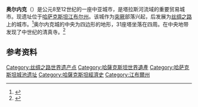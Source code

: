 '''奥尔内克'''（{{lang-kk|Өрнек}}）是公元8至12世纪的一座中亚城市，是塔拉斯河流域的重要贸易城市。现遗址位于[[哈萨克斯坦|哈萨克斯坦]][[江布尔州|江布尔州]]。该城作为[[突厥|突厥]]部落兴起，后发展为[[丝绸之路|丝绸之路]]上的城市。<ref>{{Cite news|url = http://epaper.gansudaily.com.cn/gsrb/html/2014-06/25/content_201575.htm|title = “丝绸之路：长安-天山廊道的路网”33处世界文化遗产点简介|date = 2014年6月25日|work = |accessdate = |publisher = 甘肃日报|deadurl = yes|archiveurl = https://web.archive.org/web/20150511203958/http://epaper.gansudaily.com.cn/gsrb/html/2014-06/25/content_201575.htm|archivedate = 2015年5月11日}}</ref>奥尔内克城的中央为四边形的地形，31座塔坐落在四周。在中央地带发现了中世纪的清真寺。<ref name=kazhistory>{{Cite web |url = http://e-history.kz/en/publications/view/1162 |title = 11 historical sites protected by UNESCO in Kazakhstan |author =  |date = 2015-05-22 |publisher = Internet project "History of Kazakhstan" |language = en |accessdate = 2015-12-29 |quote =  |archive-date = 2016-03-05 |archive-url = https://web.archive.org/web/20160305135427/http://e-history.kz/en/publications/view/1162 |dead-url = no }}</ref>
==参考资料==
{{Reflist}}

{{Kazakhstan-stub}}
{{丝绸之路世界文化遗产}}
[[Category:丝绸之路世界遗产点|Category:丝绸之路世界遗产点]]
[[Category:哈薩克斯坦世界遺產|Category:哈薩克斯坦世界遺產]]
[[Category:哈萨克斯坦城池遗址|Category:哈萨克斯坦城池遗址]]
[[Category:哈薩克斯坦經濟史|Category:哈薩克斯坦經濟史]]
[[Category:江布爾州|Category:江布爾州]]